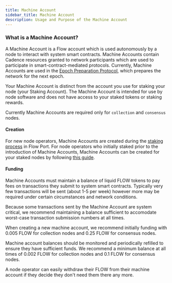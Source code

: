 ```yaml
---
title: Machine Account
sidebar_title: Machine Account
description: Usage and Purpose of the Machine Account
---
```


### What is a Machine Account?

A Machine Account is a Flow account which is used autonomously by a node to interact with
system smart contracts. Machine Accounts contain Cadence resources granted to network 
participants which are used to participate in smart-contract-mediated protocols. Currently,
Machine Accounts are used in the [Epoch Preparation Protocol](./epoch-preparation.mdx), 
which prepares the network for the next epoch.

Your Machine Account is distinct from the account you use for staking your node (your Staking Account).
The Machine Account is intended for use by node software and does not have access to your staked tokens or staking rewards.

<Callout type="info">

Currently Machine Accounts are required only for `collection` and `consensus` nodes.

</Callout>

#### Creation

For new node operators, Machine Accounts are created during the [staking process](../flow-port/staking-guide.md) in Flow Port.
For node operators who initially staked prior to the introduction of Machine Accounts, Machine Accounts can be
created for your staked nodes by following [this guide](../node-operation/machine-existing-operator.mdx).

#### Funding

Machine Accounts must maintain a balance of liquid FLOW tokens to pay fees on transactions they
submit to system smart contracts. Typically very few transactions will be sent (about 1-5 per week)
however more may be required under certain circumstances and network conditions.

<Callout type="info">

Because some transactions sent by the Machine Account are system critical, we recommend maintaining
a balance sufficient to accomodate worst-case transaction submission numbers at all times.

</Callout>

When creating a new machine account, we recommend initially funding with 0.005 FLOW for collection nodes and
0.25 FLOW for consensus nodes.

Machine account balances should be monitored and periodically refilled to ensure they have sufficient funds.
We recommend a minimum balance at all times of 0.002 FLOW for collection nodes and 0.1 FLOW for consensus nodes.

A node operator can easily withdraw their FLOW from their machine account if they decide they don't need them there any more.
